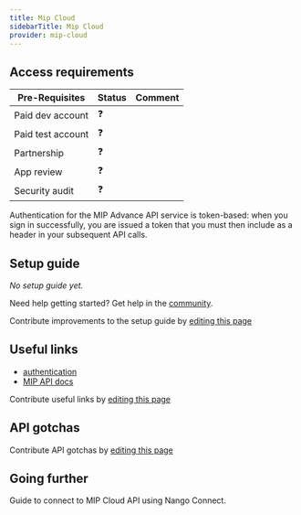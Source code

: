```yaml
---
title: Mip Cloud
sidebarTitle: Mip Cloud
provider: mip-cloud
---
```



<Overview />
<PreBuiltTooling />
<PreBuiltUseCases />

## Access requirements
| Pre-Requisites | Status | Comment|
| - | - | - |
| Paid dev account | ❓ |  |
| Paid test account | ❓ |  |
| Partnership | ❓ | |
| App review | ❓ |  |
| Security audit | ❓ | |

Authentication for the MIP Advance API service is token-based: when you sign in successfully, you are issued a token that you must then include as a header in your subsequent API calls.
## Setup guide

_No setup guide yet._

<Tip>Need help getting started? Get help in the [community](https://nango.dev/slack).</Tip>

<Note>Contribute improvements to the setup guide by [editing this page](https://github.com/nangohq/nango/tree/master/docs-v2/integrations/all/mip-cloud.mdx)</Note>


## Useful links

-   [authentication](https://documentation.mip.com/#/quickStart/settings/applicationLogin)
-   [MIP API docs](https://documentation.mip.com/#/quickStart)

<Note>Contribute useful links by [editing this page](https://github.com/nangohq/nango/tree/master/docs-v2/integrations/all/mip-cloud.mdx)</Note>

## API gotchas

<Note>Contribute API gotchas by [editing this page](https://github.com/nangohq/nango/tree/master/docs-v2/integrations/all/mip-cloud.mdx)</Note>

## Going further

<Card title="Connect to MIP Cloud" icon="link" href="/integrations/all/mip-cloud/connect" horizontal>
  Guide to connect to MIP Cloud API using Nango Connect.
</Card>

